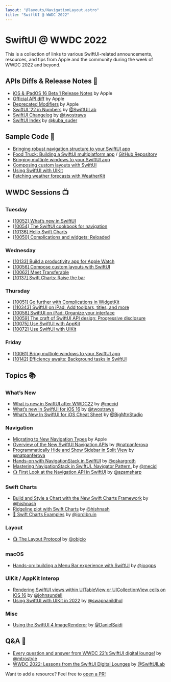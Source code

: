 ```yaml
---
layout: "@layouts/NavigationLayout.astro"
title: "SwiftUI @ WWDC 2022"
---
```


# SwiftUI @ WWDC 2022

This is a collection of links to various SwiftUI-related announcements,
resources, and tips from Apple and the community during the week of WWDC 2022
and beyond.

## APIs Diffs & Release Notes 🔬

- [iOS & iPadOS 16 Beta 1 Release
  Notes](https://developer.apple.com/documentation/ios-ipados-release-notes/ios-ipados-16-release-notes#SwiftUI)
  by Apple
- [Official API
  diff](https://developer.apple.com/documentation/swiftui?changes=latest_minor)
  by Apple
- [Deprecated
  Modifiers](https://developer.apple.com/documentation/swiftui/view-deprecated)
  by Apple
- [SwiftUI ’22 in Numbers](https://swiftui-lab.com/swiftui-22-in-numbers/) by
  [@SwiftUILab](https://twitter.com/swiftuilab)
- [SwiftUI Changelog](https://github.com/twostraws/swiftui-changelog#xcode-14)
  by [@twostraws](https://twitter.com/twostraws)
- [SwiftUI Index](https://mackuba.eu/swiftui/changelog) by
  [@kuba_suder](https://twitter.com/kuba_suder)

## Sample Code 🧪

- [Bringing robust navigation structure to your SwiftUI
  app](https://developer.apple.com/documentation/swiftui/bringing_robust_navigation_structure_to_your_swiftui_app)
- [Food Truck: Building a SwiftUI multiplatform
  app](https://developer.apple.com/documentation/swiftui/food_truck_building_a_swiftui_multiplatform_app)
  / [GitHub Repository](https://github.com/apple/sample-food-truck)
- [Bringing multiple windows to your SwiftUI
  app](https://developer.apple.com/documentation/swiftui/bringing_multiple_windows_to_your_swiftui_app)
- [Composing custom layouts with
  SwiftUI](https://developer.apple.com/documentation/swiftui/composing_custom_layouts_with_swiftui)
- [Using SwiftUI with
  UIKit](https://developer.apple.com/documentation/uikit/views_and_controls/using_swiftui_with_uikit)
- [Fetching weather forecasts with
  WeatherKit](https://developer.apple.com/documentation/weatherkit/fetching_weather_forecasts_with_weatherkit)

## WWDC Sessions 📺

### Tuesday

- [[10052] What’s new in SwiftUI](https://developer.apple.com/wwdc22/10052)
- [[10054] The SwiftUI cookbook for
  navigation](https://developer.apple.com/wwdc22/10054)
- [[10136] Hello Swift Charts](https://developer.apple.com/wwdc22/10136)
- [[10050] Complications and widgets:
  Reloaded](https://developer.apple.com/wwdc22/10050)

### Wednesday

- [[10133] Build a productivity app for Apple Watch
  ](https://developer.apple.com/wwdc22/10133)
- [[10056] Compose custom layouts with
  SwiftUI](https://developer.apple.com/wwdc22/10056)
- [[10062] Meet Transferable](https://developer.apple.com/wwdc22/10062)
- [[10137] Swift Charts: Raise the
  bar](https://developer.apple.com/wwdc22/10137)

### Thursday

- [[10051] Go further with Complications in
  WidgetKit](https://developer.apple.com/wwdc22/10051)
- [[110343] SwiftUI on iPad: Add toolbars, titles, and
  more](https://developer.apple.com/wwdc22/110343)
- [[10058] SwiftUI on iPad: Organize your
  interface](https://developer.apple.com/wwdc22/10058)
- [[10059] The craft of SwiftUI API design: Progressive
  disclosure](https://developer.apple.com/wwdc22/10059)
- [[10075] Use SwiftUI with AppKit](https://developer.apple.com/wwdc22/10075)
- [[10072] Use SwiftUI with UIKit](https://developer.apple.com/wwdc22/10072)

### Friday

- [[10061] Bring multiple windows to your SwiftUI
  app](https://developer.apple.com/wwdc22/10061)
- [[10142] Efficiency awaits: Background tasks in
  SwiftUI](https://developer.apple.com/wwdc22/10142)

## Topics 📚

### What’s New

- [What is new in SwiftUI after
  WWDC22](https://swiftwithmajid.com/2022/06/07/what-is-new-in-swiftui-after-wwdc22/)
  by [@mecid](https://twitter.com/mecid)
- [What’s new in SwiftUI for iOS
  16](https://www.hackingwithswift.com/articles/250/whats-new-in-swiftui-for-ios-16)
  by [@twostraws](https://twitter.com/twostraws)
- [What’s New In SwiftUI for iOS Cheat
  Sheet](https://bigmountainstudio.github.io/What-is-new-in-SwiftUI/) by
  [@BigMtnStudio](https://twitter.com/bigmtnstudio)

### Navigation

- [Migrating to New Navigation
  Types](https://developer.apple.com/documentation/swiftui/migrating-to-new-navigation-types/)
  by Apple
- [Overview of the New SwiftUI Navigation
  APIs](https://nilcoalescing.com/blog/SwiftUINavigation2022/) by
  [@natpanferova](https://twitter.com/natpanferova)
- [Programmatically Hide and Show Sidebar in Split
  View](https://nilcoalescing.com/blog/ProgrammaticallyHideAndShowSidebarInSplitView/)
  by [@natpanferova](https://twitter.com/natpanferova)
- [Hands-on with NavigationStack in
  SwiftUI](https://cindori.com/developer/hands-on-swiftui-navigation-stack) by
  [@oskargroth](https://twitter.com/oskargroth)
- [Mastering NavigationStack in SwiftUI. Navigator
  Pattern.](https://swiftwithmajid.com/2022/06/15/mastering-navigationstack-in-swiftui-navigator-pattern/)
  by [@mecid](https://twitter.com/mecid)
- [📺 First Look at the Navigation API in
  SwiftUI](https://www.youtube.com/watch?v=3Ur6kUStKRo) by
  [@azamsharp](https://twitter.com/azamsharp)

### Swift Charts

- [Build and Style a Chart with the New Swift Charts
  Framework](https://nilcoalescing.com/blog/BuildAndStyleAChartWithSwiftChartsFramework/)
  by [@hishnash](https://twitter.com/hishnash)
- [Ridgeline plot with Swift
  Charts](https://nilcoalescing.com/blog/RidgePlotWithSwiftCharts/) by
  [@hishnash](https://twitter.com/hishnash)
- [🧪 Swift Charts
  Examples](https://github.com/jordibruin/Swift-Charts-Examples) by
  [@jordibruin](https://twitter.com/jordibruin)

### Layout

- [📺 The Layout
  Protocol](https://talk.objc.io/episodes/S01E308-the-layout-protocol) by
  [@objcio](https://twitter.com/objcio)

### macOS

- [Hands-on: building a Menu Bar experience with
  SwiftUI](https://cindori.com/developer/hands-on-menu-bar) by
  [@joogps](https://twitter.com/joogps)

### UIKit / AppKit Interop

- [Rendering SwiftUI views within UITableView or UICollectionView cells on iOS
  16](https://www.swiftbysundell.com/articles/rendering-swiftui-views-within-uitableview-or-uicollectionview/)
  by [@johnsundell](https://twitter.com/johnsundell)
- [Using SwiftUI with UIKit in
  2022](https://swapnanildhol.blog/blog/tech/2022-06-11-iOS-swiftui-with-uikit-22)
  by [@swapnanildhol](https://twitter.com/swapnanildhol)

### Misc

- [Using the SwiftUI 4
  ImageRenderer](https://danielsaidi.com/blog/2022/06/20/using-the-swiftui-imagerenderer)
  by [@DanielSaidi](https://twitter.com/danielsaidi)

## Q&A 💬

- [Every question and answer from WWDC 22’s SwiftUI digital
  lounge!](https://midnight-beanie-ccb.notion.site/swiftui-lounge-wwdc22-e20094b91f074398ba395c3fa245e63d)
  by [@mtrostyle](http://twitter.com/mtrostyle)
- [WWDC 2022: Lessons from the SwiftUI Digital
  Lounges](https://swiftui-lab.com/digital-lounges-2022/) by
  [@SwiftUILab](https://twitter.com/swiftuilab)

Want to add a resource? Feel free to [open a
PR!](https://github.com/kaishin/redalemeden.com/edit/main/src/pages/collections/swiftui-2022.mdx)
